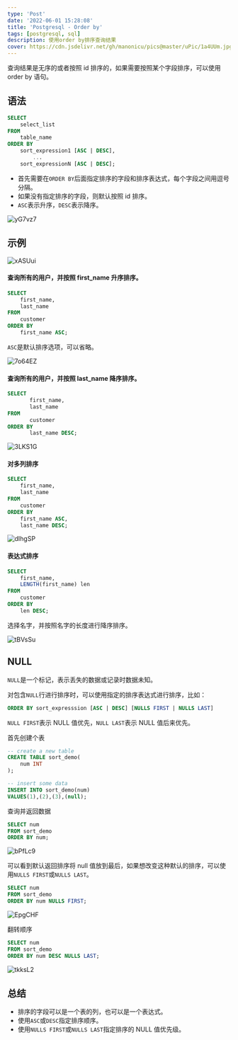 ```yaml
---
type: 'Post'
date: '2022-06-01 15:28:08'
title: 'Postgresql - Order by'
tags: [postgresql, sql]
description: 使用order by排序查询结果
cover: https://cdn.jsdelivr.net/gh/manonicu/pics@master/uPic/1a4UUm.jpg
---
```


查询结果是无序的或者按照 id 排序的，如果需要按照某个字段排序，可以使用 order by 语句。

## 语法

```sql
SELECT
	select_list
FROM
	table_name
ORDER BY
	sort_expression1 [ASC | DESC],
        ...
	sort_expressionN [ASC | DESC];
```

- 首先需要在`ORDER BY`后面指定排序的字段和排序表达式，每个字段之间用逗号分隔。
- 如果没有指定排序的字段，则默认按照 id 排序。
- `ASC`表示升序，`DESC`表示降序。

![yG7vz7](https://cdn.jsdelivr.net/gh/manonicu/pics@master/uPic/yG7vz7.jpg)

## 示例

![xASUui](https://cdn.jsdelivr.net/gh/manonicu/pics@master/uPic/xASUui.jpg)

#### 查询所有的用户，并按照 first_name 升序排序。

```sql
SELECT
	first_name,
	last_name
FROM
	customer
ORDER BY
	first_name ASC;
```

`ASC`是默认排序选项，可以省略。

![7o64EZ](https://cdn.jsdelivr.net/gh/manonicu/pics@master/uPic/7o64EZ.jpg)

#### 查询所有的用户，并按照 last_name 降序排序。

```sql
SELECT
       first_name,
       last_name
FROM
       customer
ORDER BY
       last_name DESC;
```

![3LKS1G](https://cdn.jsdelivr.net/gh/manonicu/pics@master/uPic/3LKS1G.jpg)

#### 对多列排序

```sql
SELECT
	first_name,
	last_name
FROM
	customer
ORDER BY
	first_name ASC,
	last_name DESC;
```

![dIhgSP](https://cdn.jsdelivr.net/gh/manonicu/pics@master/uPic/dIhgSP.jpg)

#### 表达式排序

```sql
SELECT
	first_name,
	LENGTH(first_name) len
FROM
	customer
ORDER BY
	len DESC;
```

选择名字，并按照名字的长度进行降序排序。

![tBVsSu](https://cdn.jsdelivr.net/gh/manonicu/pics@master/uPic/tBVsSu.jpg)

## NULL

`NULL`是一个标记，表示丢失的数据或记录时数据未知。

对包含`NULL`行进行排序时，可以使用指定的排序表达式进行排序，比如：

```sql
ORDER BY sort_expresssion [ASC | DESC] [NULLS FIRST | NULLS LAST]
```

`NULL FIRST`表示 NULL 值优先，`NULL LAST`表示 NULL 值后来优先。

首先创建个表

```sql
-- create a new table
CREATE TABLE sort_demo(
	num INT
);

-- insert some data
INSERT INTO sort_demo(num)
VALUES(1),(2),(3),(null);
```

查询并返回数据

```sql
SELECT num
FROM sort_demo
ORDER BY num;
```

![bPfLc9](https://cdn.jsdelivr.net/gh/manonicu/pics@master/uPic/bPfLc9.jpg)

可以看到默认返回排序将 null 值放到最后，如果想改变这种默认的排序，可以使用`NULLS FIRST`或`NULLS LAST`。

```sql
SELECT num
FROM sort_demo
ORDER BY num NULLS FIRST;
```

![EpgCHF](https://cdn.jsdelivr.net/gh/manonicu/pics@master/uPic/EpgCHF.jpg)

翻转顺序

```sql
SELECT num
FROM sort_demo
ORDER BY num DESC NULLS LAST;
```

![tkksL2](https://cdn.jsdelivr.net/gh/manonicu/pics@master/uPic/tkksL2.jpg)

## 总结

- 排序的字段可以是一个表的列，也可以是一个表达式。
- 使用`ASC`或`DESC`指定排序顺序。
- 使用`NULLS FIRST`或`NULLS LAST`指定排序的 NULL 值优先级。
